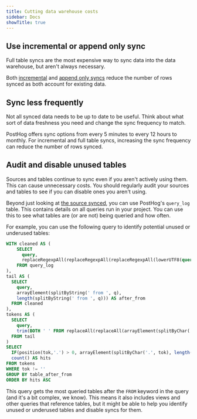 ```yaml
---
title: Cutting data warehouse costs
sidebar: Docs
showTitle: true
---
```


## Use incremental or append only sync

Full table syncs are the most expensive way to sync data into the data warehouse, but aren't always necessary.

Both [incremental](/docs/cdp/sources#incremental) and [append only syncs](/docs/cdp/sources#append-only) reduce the number of rows synced as both account for existing data.

## Sync less frequently

Not all synced data needs to be up to date to be useful. Think about what sort of data freshness you need and change the sync frequency to match.

PostHog offers sync options from every 5 minutes to every 12 hours to monthly. For incremental and full table syncs, increasing the sync frequency can reduce the number of rows synced.

## Audit and disable unused tables

Sources and tables continue to sync even if you aren't actively using them. This can cause unnecessary costs. You should regularly audit your sources and tables to see if you can disable ones you aren't using.

Beyond just looking at [the source synced](https://us.posthog.com/pipeline/sources), you can use PostHog's `query_log` table. This contains details on all queries run in your project. You can use this to see what tables are (or are not) being queried and how often.

For example, you can use the following query to identify potential unused or underused tables:

```sql
WITH cleaned AS (
    SELECT 
      query,
      replaceRegexpAll(replaceRegexpAll(replaceRegexpAll(lowerUTF8(query), '--[^\\n]*', ' '), '/\\*[^*]*\\*+(?:[^/*][^*]*\\*+)*/', ' '), '\\s+', ' ') AS q
    FROM query_log
),
tail AS (
  SELECT 
    query,
    arrayElement(splitByString(' from ', q),
    length(splitByString(' from ', q))) AS after_from
  FROM cleaned
),
tokens AS (
  SELECT 
    query,
    trim(BOTH ' ' FROM replaceAll(replaceAll(arrayElement(splitByChar(',', arrayElement(splitByChar('(', arrayElement(splitByChar(' ', after_from), 1)), 1)), 1), '`',''), '"','')) AS tok
  FROM tail
)
SELECT 
  IF(position(tok,'.') > 0, arrayElement(splitByChar('.', tok), length(splitByChar('.', tok))), tok) AS table_after_from,
  count() AS hits
FROM tokens
WHERE tok != ''
GROUP BY table_after_from
ORDER BY hits ASC
```

This query gets the most queried tables after the `FROM` keyword in the query (and it's a bit complex, we know). This means it also includes views and other queries that reference tables, but it might be able to help you identify unused or underused tables and disable syncs for them.
